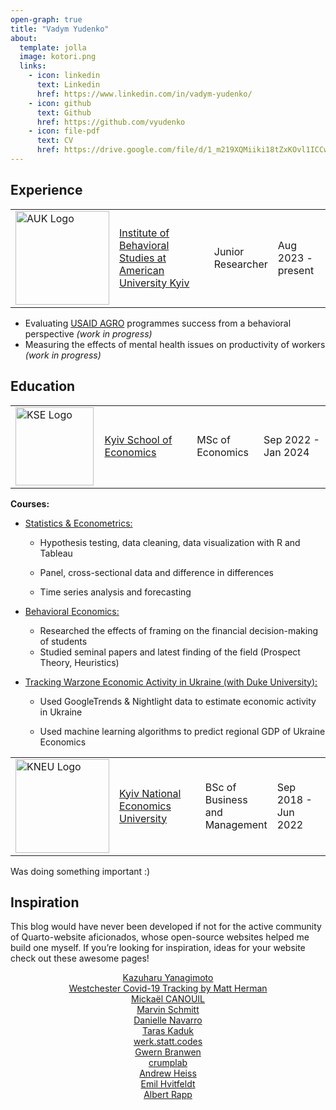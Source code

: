 ```yaml
---
open-graph: true
title: "Vadym Yudenko"
about:
  template: jolla
  image: kotori.png
  links:
    - icon: linkedin
      text: Linkedin
      href: https://www.linkedin.com/in/vadym-yudenko/
    - icon: github
      text: Github
      href: https://github.com/vyudenko
    - icon: file-pdf
      text: CV
      href: https://drive.google.com/file/d/1_m219XQMiiki18tZxKOvl1ICCw9h1jRe/view?usp=sharing
---
```


::: column-body-outset
## Experience

|                                                       |                                                                                       |                   |                    |
|--------------|-------------------------------|--------------|--------------|
| ![AUK Logo](auk_logo.svg){alt="AUK Logo" width="150"} | [Institute of Behavioral Studies at American University Kyiv](https://auk.edu.ua/en/) | Junior Researcher | Aug 2023 - present |

::: {.callout-tip title="AUK projects" collapse="true" icon="false" style="text-align: left;"}
-   Evaluating [USAID AGRO](https://www.usaid.gov/ukraine/agriculture-resilience-initiative-agri-ukraine) programmes success from a behavioral perspective *(work in progress)*
-   Measuring the effects of mental health issues on productivity of workers *(work in progress)*
:::

## Education

|                                                       |                                             |                  |                     |
|--------------------|---------------------|---------------|---------------|
| ![KSE Logo](kse_logo.jpg){alt="KSE Logo" width="125"} | [Kyiv School of Economics](https://kse.ua/) | MSc of Economics | Sep 2022 - Jan 2024 |

::: {.callout-tip title="KSE" collapse="true" icon="false" style="text-align: left;"}
**Courses:**

-   [Statistics & Econometrics:]{.underline}

    -   Hypothesis testing, data cleaning, data visualization with R and Tableau

    -   Panel, cross-sectional data and difference in differences

    -   Time series analysis and forecasting

-   [Behavioral Economics:]{.underline}

    -   Researched the effects of framing on the financial decision-making of students
    -   Studied seminal papers and latest finding of the field (Prospect Theory, Heuristics)

-   [Tracking Warzone Economic Activity in Ukraine (with [Duke University](https://duke.edu/)):]{.underline}

    -   Used GoogleTrends & Nightlight data to estimate economic activity in Ukraine

    -   Used machine learning algorithms to predict regional GDP of Ukraine Economics
:::

|                                                          |                                                               |                                |                     |
|-----------------|------------------------|---------------|---------------|
| ![KNEU Logo](kneu_logo.png){alt="KNEU Logo" width="150"} | [Kyiv National Economics University](https://kneu.edu.ua/en/) | BSc of Business and Management | Sep 2018 - Jun 2022 |

::: {.callout-tip title="KNEU" collapse="true" icon="false" style="text-align: left;"}
Was doing something important :)
:::

## Inspiration

This blog would have never been developed if not for the active community of Quarto-website aficionados, whose open-source websites helped me build one myself. If you're looking for inspiration, ideas for your website check out these awesome pages!

::: {.callout-warning title="Blogs" collapse="true" icon="false" style="text-align: left;"}
::: {style="text-align: center"}
[Kazuharu Yanagimoto](https://kazuyanagimoto.com/) <br> [Westchester Covid-19 Tracking by Matt Herman](https://westchester-covid.mattherman.info/) <br> [Mickaël CANOUIL](https://mickael.canouil.fr/) <br> [Marvin Schmitt](https://www.marvinschmitt.com/) <br> [Danielle Navarro](https://djnavarro.net/) <br> [Taras Kaduk](https://taraskaduk.com/) <br> [werk.statt.codes](https://werk.statt.codes/) <br> [Gwern Branwen](https://gwern.net/index) <br> [crumplab](https://www.crumplab.com/) <br> [Andrew Heiss](https://www.andrewheiss.com/) <br> [Emil Hvitfeldt](https://www.emilhvitfeldt.com/) <br> [Albert Rapp](https://albert-rapp.de/) <br>
:::
:::
:::
